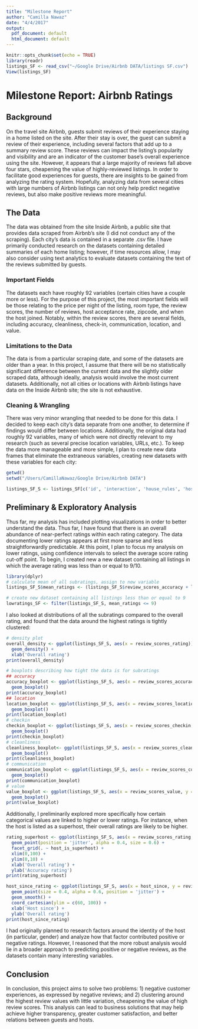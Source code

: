 ```yaml
---
title: "Milestone Report"
author: "Camilla Nawaz"
date: "4/4/2017"
output:
  pdf_document: default
  html_document: default
---
```

```r
knitr::opts_chunk$set(echo = TRUE)
library(readr)
listings_SF <- read_csv("~/Google Drive/Airbnb DATA/listings SF.csv")
View(listings_SF)
```

# Milestone Report: Airbnb Ratings

## Background

On the travel site Airbnb, guests submit reviews of their experience staying in a home listed on the site. After their stay is over, the guest can submit a review of their experience, including several factors that add up to a summary review score. These reviews can impact the listing’s popularity and visibility and are an indicator of the customer base's overall experience using the site. However, it appears that a large majority of reviews fall above four stars, cheapening the value of highly-reviewed listings. In order to facilitate good experiences for guests, there are insights to be gained from analyzing the rating system. Hopefully, analyzing data from several cities with large numbers of Airbnb listings can not only help predict negative reviews, but also make positive reviews more meaningful.

## The Data

The data was obtained from the site Inside Airbnb, a public site that provides data scraped from Airbnb’s site (I did not conduct any of the scraping). Each city’s data is contained in a separate .csv file. I have primarily conducted research on the datasets containing detailed summaries of each home listing; however, if time resources allow, I may also consider using text analytics to evaluate datasets containing the text of the reviews submitted by guests.

### Important Fields

The datasets each have roughly 92 variables (certain cities have a couple more or less). For the purpose of this project, the most important fields will be those relating to the price per night of the listing, room type, the review scores, the number of reviews, host acceptance rate, zipcode, and when the host joined. Notably, within the review scores, there are several fields, including accuracy, cleanliness, check-in, communication, location, and value.

### Limitations to the Data

The data is from a particular scraping date, and some of the datasets are older than a year. In this project, I assume that there will be no statistically significant difference between the current data and the slightly older scraped data, although ideally, analysis would involve the most current datasets. Additionally, not all cities or locations with Airbnb listings have data on the Inside Airbnb site; the site is not exhaustive.

### Cleaning & Wrangling

There was very minor wrangling that needed to be done for this data. I decided to keep each city’s data separate from one another, to determine if findings would differ between locations. Additionally, the original data had roughly 92 variables, many of which were not directly relevant to my research (such as several precise location variables, URLs, etc.). To keep the data more manageable and more simple, I plan to create new data frames that eliminate the extraneous variables, creating new datasets with these variables for each city:

```r
getwd()
setwd("/Users/CamillaNawaz/Google Drive/Airbnb DATA")

listings_SF_S <- listings_SF[c('id', 'interaction', 'house_rules', 'host_id', 'host_name', 'host_since', 'host_response_time', 'host_response_rate', 'host_acceptance_rate', 'host_is_superhost', 'host_listings_count', 'host_verifications', 'host_has_profile_pic', 'host_identity_verified', 'neighbourhood', 'zipcode', 'property_type', 'room_type', 'accommodates', 'bathrooms', 'bedrooms', 'beds', 'bed_type', 'amenities', 'square_feet', 'price', 'weekly_price', 'security_deposit', 'cleaning_fee', 'guests_included', 'extra_people', 'minimum_nights', 'maximum_nights', 'number_of_reviews', 'review_scores_rating', 'review_scores_accuracy', 'review_scores_cleanliness', 'review_scores_checkin', 'review_scores_communication', 'review_scores_location', 'review_scores_value', 'instant_bookable', 'require_guest_profile_picture', 'reviews_per_month')]
```

## Preliminary & Exploratory Analysis

Thus far, my analysis has included plotting visualizations in order to better understand the data. Thus far, I have found that there is an overall abundance of near-perfect ratings within each rating category. The data documenting lower ratings appears at first more sparse and less straightforwardly predictable. At this point, I plan to focus my analysis on lower ratings, using confidence intervals to select the average score rating cut-off point. To begin, I created new a new dataset containing all listings in which the average rating was less than or equal to 9/10.

```r
library(dplyr)
# calculate mean of all subratings, assign to new variable
listings_SF_S$mean_ratings <- (listings_SF_S$review_scores_accuracy + listings_SF_S$review_scores_cleanliness + listings_SF_S$review_scores_checkin + listings_SF_S$review_scores_communication + listings_SF_S$review_scores_location + listings_SF_S$review_scores_value) / 6

# create new dataset containing all listings less than or equal to 9
lowratings_SF <- filter(listings_SF_S, mean_ratings <= 9)
```

I also looked at distributions of all the subratings compared to the overall rating, and found that the data around the highest ratings is tightly clustered:

```r
# density plot
overall_density <- ggplot(listings_SF_S, aes(x = review_scores_rating)) + 
  geom_density() + 
  xlab('Overall rating')
print(overall_density)

# boxplots describing how tight the data is for subratings
## accuracy
accuracy_boxplot <- ggplot(listings_SF_S, aes(x = review_scores_accuracy, y = review_scores_rating, group = factor(review_scores_accuracy))) +
  geom_boxplot()
print(accuracy_boxplot)
## location
location_boxplot <- ggplot(listings_SF_S, aes(x = review_scores_location, y = review_scores_rating, group = factor(review_scores_location))) +
  geom_boxplot()
print(location_boxplot)
# checkin
checkin_boxplot <- ggplot(listings_SF_S, aes(x = review_scores_checkin, y = review_scores_rating, group = factor(review_scores_checkin))) +
  geom_boxplot()
print(checkin_boxplot)
# cleanliness
cleanliness_boxplot<- ggplot(listings_SF_S, aes(x = review_scores_cleanliness, y = review_scores_rating, group = factor(review_scores_cleanliness))) +
  geom_boxplot()
print(cleanliness_boxplot)
# communication
communication_boxplot <- ggplot(listings_SF_S, aes(x = review_scores_communication, y = review_scores_rating, group = factor(review_scores_communication))) +
  geom_boxplot()
print(communication_boxplot)
# value
value_boxplot <- ggplot(listings_SF_S, aes(x = review_scores_value, y = review_scores_rating, group = factor(review_scores_value))) +
  geom_boxplot()
print(value_boxplot)


```

Additionally, I preliminarily explored more specifically how certain categorical values are linked to higher or lower ratings. For instance, when the host is listed as a superhost, their overall ratings are likely to be higher. 

```r
rating_superhost <- ggplot(listings_SF_S, aes(x = review_scores_rating, y = review_scores_accuracy)) +
  geom_point(position = 'jitter', alpha = 0.4, size = 0.6) +
  facet_grid(. ~ host_is_superhost) +
  xlim(0,100) +
  ylim(0,10) +
  xlab('Overall rating') +
  ylab('Accuracy rating')
print(rating_superhost)

host_since_rating <- ggplot(listings_SF_S, aes(x = host_since, y = review_scores_rating, col = host_is_superhost)) + 
  geom_point(size = 0.4, alpha = 0.6, position = 'jitter') +
  geom_smooth() + 
  coord_cartesian(ylim = c(60, 100)) +
  xlab('Host since') +
  ylab('Overall rating')
print(host_since_rating)
```

I had originally planned to research factors around the identity of the host (in particular, gender) and analyze how that factor contributed positive or negative ratings. However, I reasoned that the more robust analysis would lie in a broader approach to predicting positive or negative reviews, as the datasets contain many interesting variables.

## Conclusion

In conclusion, this project aims to solve two problems: 1) negative customer experiences, as expressed by negative reviews; and 2) clustering around the highest review values with little variation, cheapening the value of high review scores. This analysis can lead to business solutions that may help achieve higher transparency, greater customer satisfaction, and better relations between guests and hosts.
